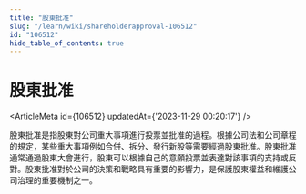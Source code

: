 ```yaml
---
title: "股東批准"
slug: "/learn/wiki/shareholderapproval-106512"
id: "106512"
hide_table_of_contents: true
---
```



# 股東批准

<ArticleMeta id={106512} updatedAt={'2023-11-29 00:20:17'} />
<div className='border-solid border-b border-t-0 my-4 border-[var(--ifm-color-gray-300)]' />

股東批准是指股東對公司重大事項進行投票並批准的過程。根據公司法和公司章程的規定，某些重大事項例如合併、拆分、發行新股等需要經過股東批准。股東批准通常通過股東大會進行，股東可以根據自己的意願投票並表達對該事項的支持或反對。股東批准對於公司的決策和戰略具有重要的影響力，是保護股東權益和維護公司治理的重要機制之一。
